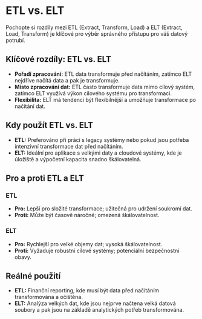 # ETL vs. ELT

Pochopte si rozdíly mezi ETL (Extract, Transform, Load) a ELT (Extract, Load, Transform) je klíčové pro výběr správného přístupu pro váš datový potrubí.

## Klíčové rozdíly: ETL vs. ELT

- **Pořadí zpracování:** ETL data transformuje před načítáním, zatímco ELT nejdříve načítá data a pak je transformuje.
- **Místo zpracování dat:** ETL často transformuje data mimo cílový systém, zatímco ELT využívá výkon cílového systému pro transformaci.
- **Flexibilita:** ELT má tendenci být flexibilnější a umožňuje transformace po načítání dat.

## Kdy použít ETL vs. ELT

- **ETL:** Preferováno při práci s legacy systémy nebo pokud jsou potřeba intenzivní transformace dat před načítáním.
- **ELT:** Ideální pro aplikace s velkými daty a cloudové systémy, kde je úložiště a výpočetní kapacita snadno škálovatelná.

## Pro a proti ETL a ELT

### ETL

- **Pro:** Lepší pro složité transformace; užitečná pro udržení soukromí dat.
- **Proti:** Může být časově náročné; omezená škálovatelnost.

### ELT

- **Pro:** Rychlejší pro velké objemy dat; vysoká škálovatelnost.
- **Proti:** Vyžaduje robustní cílové systémy; potenciální bezpečnostní obavy.

## Reálné použití

- **ETL:** Finanční reporting, kde musí být data před načítáním transformována a očištěna.
- **ELT:** Analýza velkých dat, kde jsou nejprve načtena velká datová soubory a pak jsou na základě analytických potřeb transformována.